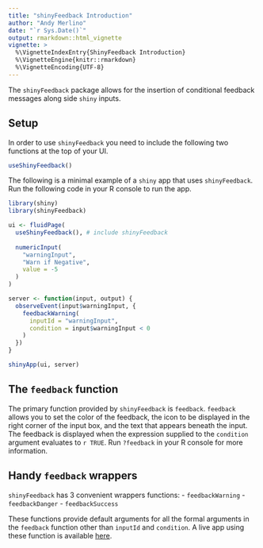```yaml
---
title: "shinyFeedback Introduction"
author: "Andy Merlino"
date: "`r Sys.Date()`"
output: rmarkdown::html_vignette
vignette: >
  %\VignetteIndexEntry{ShinyFeedback Introduction}
  %\VignetteEngine{knitr::rmarkdown}
  %\VignetteEncoding{UTF-8}
---
```


The `shinyFeedback` package allows for the insertion of conditional feedback messages along side `shiny` inputs.

## Setup

In order to use `shinyFeedback` you need to include the following two functions at the top of your UI.

```r
useShinyFeedback()
```

The following is a minimal example of a `shiny` app that uses `shinyFeedback`.  Run the following code in your R console to run the app.

```r
library(shiny)
library(shinyFeedback)

ui <- fluidPage(
  useShinyFeedback(), # include shinyFeedback
  
  numericInput(
    "warningInput", 
    "Warn if Negative",
    value = -5
  )
)

server <- function(input, output) {
  observeEvent(input$warningInput, {
    feedbackWarning(
      inputId = "warningInput",
      condition = input$warningInput < 0
    )
  })
}

shinyApp(ui, server)
```

## The `feedback` function

The primary function provided by `shinyFeedback` is `feedback`.  `feedback` allows you to set the color of the feedback, the icon to be displayed in the right corner of the input box, and the text that appears beneath the input.  The feedback is displayed when the expression supplied to the `condition` argument evaluates to `r TRUE`. Run `?feedback` in your R console for more information.

## Handy `feedback` wrappers

`shinyFeedback` has 3 convenient wrappers functions:
- `feedbackWarning`
- `feedbackDanger`
- `feedbackSuccess`

These functions provide default arguments for all the formal arguments in the `feedback` function other than `inputId` and `condition`.  A live app using these function is available [here](https://www.shinyapps.io/admin/#/application/143769).
